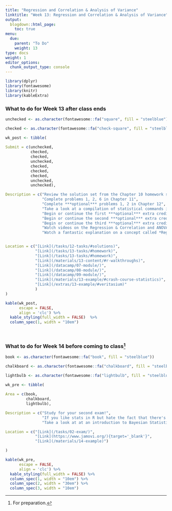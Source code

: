 ```yaml
---
title: "Regression and Correlation & Analysis of Variance"
linktitle: "Week 13: Regression and Correlation & Analysis of Variance"
output:
  blogdown::html_page:
    toc: true
menu:
  due:
    parent: "To Do"
    weight: 13
type: docs
weight: 1
editor_options: 
  chunk_output_type: console
---
```


```r
library(dplyr)
library(fontawesome)
library(knitr)
library(kableExtra)
```


### What to do for Week 13 after class ends

```r
unchecked <- as.character(fontawesome::fa("square", fill = "steelblue"))

checked <- as.character(fontawesome::fa("check-square", fill = "steelblue"))

wk_post <- tibble(
  
Submit = c(unchecked,
           checked,
           checked,
           unchecked,
           checked,
           checked,
           checked,
           unchecked,
           unchecked),

Description = c("Review the solution set from the Chapter 10 homework set",
                "Complete problems 1, 2, 6 in Chapter 11",
                "Complete ***optional*** problems 1, 2 in Chapter 12",
                "Take a look at a compilation of statistical commands in R",
                "Begin or continue the first ***optional*** extra credit module *Analyzing Survey Data in R*",
                "Begin or continue the second ***optional*** extra credit module *Fundamentals of Bayesian Data Analysis in R*",
                "Begin or continue the third ***optional*** extra credit module *Reporting with R Markdown*",
                "Watch videos on the Regression & Correlation and ANOVAs^[Optional but recommended.]",
                "Watch a fantastic explanation on a concept called *Regression to the Mean*"),


Location = c("[Link](/tasks/12-tasks/#solutions)",
             "[Link](/tasks/13-tasks/#homework)",
             "[Link](/tasks/13-tasks/#homework)",
             "[Link](/materials/13-content/#r-walkthroughs)",
             "[Link](/datacamp/07-module/)",
             "[Link](/datacamp/08-module/)",
             "[Link](/datacamp/09-module/)",
             "[Link](/materials/13-example/#crash-course-statistics)",
             "[Link](/extras/13-example/#veritasium)"
             )
)
```

```r
kable(wk_post, 
      escape = FALSE,
      align = 'clc') %>%
  kable_styling(full_width = FALSE)  %>%
  column_spec(1, width = "10em")
```

<br />

### What to do for Week 14 before coming to class^[For preparation.]

```r
book <- as.character(fontawesome::fa("book", fill = "steelblue"))

chalkboard <- as.character(fontawesome::fa("chalkboard", fill = "steelblue"))

lightbulb <- as.character(fontawesome::fa("lightbulb", fill = "steelblue"))

wk_pre <- tibble(
  
Area = c(book, 
         chalkboard,
         lightbulb),

Description = c("Study for your second exam!",
                "If you like stats in R but hate the fact that there's a lot of clicking, check out the software Jamovi",
                "Take a look at at an introduction to Bayesian Statistics"),

Location = c("[Link](/tasks/02-exam/)",
             "[Link](https://www.jamovi.org/){target='_blank'}",
             "[Link](/materials/14-example)")

)
```

```r
kable(wk_pre, 
      escape = FALSE,
      align = 'clc') %>%
  kable_styling(full_width = FALSE) %>%
  column_spec(1, width = "10em") %>%
  column_spec(2, width = "30em") %>%
  column_spec(3, width = "10em")
```  
